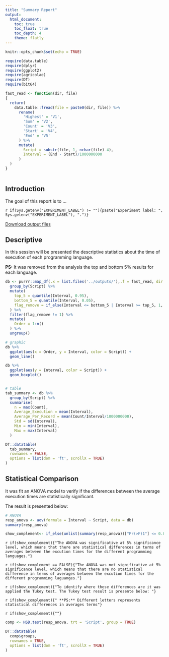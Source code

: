 ```yaml
---
title: "Summary Report"
output: 
  html_document:
    toc: true
    toc_float: true
    toc_depth: 4
    theme: flatly
---
```


```r
knitr::opts_chunk$set(echo = TRUE)
```


```r
require(data.table)
require(dplyr)
require(ggplot2)
require(agricolae)
require(DT)
require(bit64)

fast_read <- function(dir, file)
{
  return(
    data.table::fread(file = paste0(dir, file)) %>% 
      rename(
        'Highest' = 'V1',
        'Sum' = 'V2',
        'Count' = 'V3',
        'Start' = 'V4',
        'End' = 'V5'
      ) %>%
      mutate(
        Script = substr(file, 1, nchar(file)-4),
        Interval = (End - Start)/1000000000
      )
  )
}
   

```


## Introduction

The goal of this report is to ...

`r if(Sys.getenv("EXPERIMENT_LABEL") != ""){paste("Experiment label: ", Sys.getenv("EXPERIMENT_LABEL"), ".")}` 

[Download output files](outputs.tar.gz)

## Descriptive

In this session will be presented the descriptive statistics about the time of execution of each programming language. 

**PS:** It was removed from the analysis the top and bottom 5% results for each language.

```r

db <- purrr::map_df(.x = list.files('../outputs/'),.f = fast_read, dir = '../outputs/') %>%
  group_by(Script) %>%
  mutate(
    top_5 = quantile(Interval, 0.95),
    bottom_5 = quantile(Interval, 0.05),
    flag_remove = if_else(Interval <= bottom_5 | Interval >= top_5, 1, 0)
  ) %>%
  filter(flag_remove != 1) %>%
  mutate(
    Order = 1:n()
  ) %>%
  ungroup()
```


```r
# graphic
db %>%
  ggplot(aes(x = Order, y = Interval, color = Script)) +
  geom_line()

db %>%
  ggplot(aes(y = Interval, color = Script)) +
  geom_boxplot()



```

```r
# table
tab_summary <- db %>%
  group_by(Script) %>%
  summarise(
    n = max(Count),
    Average_Execution = mean(Interval),
    Average_Per_Record = mean(Count/Interval/1000000000),
    Std = sd(Interval),
    Min = min(Interval),
    Max = max(Interval)
  )

DT::datatable(
  tab_summary,
  rownames = FALSE,
  options = list(dom = 'ft', scrollX = TRUE)
)

```



## Statistical Comparison

It was fit an ANOVA model to verify if the differences between the average execution times are statistically significant. 

The result is presented below:


```r

# ANOVA
resp_anova <- aov(formula = Interval ~ Script, data = db)
summary(resp_anova)

show_complement<- if_else(unlist(summary(resp_anova))["Pr(>F)1"] <= 0.05, TRUE, FALSE)

```

`r if(show_complement){"The ANOVA was significative at 5% significance level, which means that there are statistical differences in terms of averages between the excution times for the different programming languages."}`

`r if(show_complement == FALSE){"The ANOVA was not significative at 5% significance level, which means that there are no statistical difference in terms of averages between the excution times for the different programming laguanges."}`

`r if(show_complement){"To identify where these differences are it was applied the Tukey test. The Tukey test result is presente below: "}`

`r if(show_complement){" **PS:** Different letters represents statistical differences in averages terms"}`

`r if(show_complement){""}`

```r

comp <- HSD.test(resp_anova, trt = 'Script', group = TRUE)

DT::datatable(
  comp$groups,
  rownames = TRUE,
  options = list(dom = 'ft', scrollX = TRUE)
)

```


